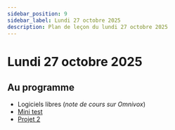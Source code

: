 ```yaml
---
sidebar_position: 9
sidebar_label: Lundi 27 octobre 2025
description: Plan de leçon du lundi 27 octobre 2025
---
```


# Lundi 27 octobre 2025

## Au programme

- Logiciels libres (*note de cours sur Omnivox*)
- [Mini test](../evaluations/minitest_2.mdx)
- [Projet 2](../evaluations/projet_2.mdx)
